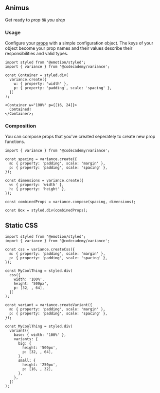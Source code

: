 ## Animus

Get ready to _prop till you drop_

### Usage

Configure your [props](/) with a simple configuration object. The keys of your object become your prop names and their values describe their responsibilities and valid types.

```tsx
import styled from '@emotion/styled';
import { variance } from '@codecademy/variance';

const Container = styled.div(
  variance.create({
    w: { property: 'width' },
    p: { property: 'padding', scale: 'spacing' },
  })
);

<Container w="100%" p={[16, 24]}>
  Contained!
</Container>;
```

### Composition

You can compose props that you've created seperately to create new prop functions.

```tsx
import { variance } from '@codecademy/variance';

const spacing = variance.create({
  m: { property: 'padding', scale: 'margin' },
  p: { property: 'padding', scale: 'spacing' },
});

const dimensions = variance.create({
  w: { property: 'width' },
  h: { property: 'height' },
});

const combinedProps = variance.compose(spacing, dimensions);

const Box = styled.div(combinedProps);
```

## Static CSS

```tsx
import styled from '@emotion/styled';
import { variance } from '@codecademy/variance';

const css = variance.createCss({
  m: { property: 'padding', scale: 'margin' },
  p: { property: 'padding', scale: 'spacing' },
});

const MyCoolThing = styled.div(
  css({
    width: '100%',
    height: '500px',
    p: [32, , 64],
  })
);

const variant = variance.createVariant({
  m: { property: 'padding', scale: 'margin' },
  p: { property: 'padding', scale: 'spacing' },
});

const MyCoolThing = styled.div(
  variant({
    base: { width: '100%' },
    variants: {
      big: {
        height: '500px',
        p: [32, , 64],
      },
      small: {
        height: '250px',
        p: [16, , 32],
      },
    },
  })
);
```
